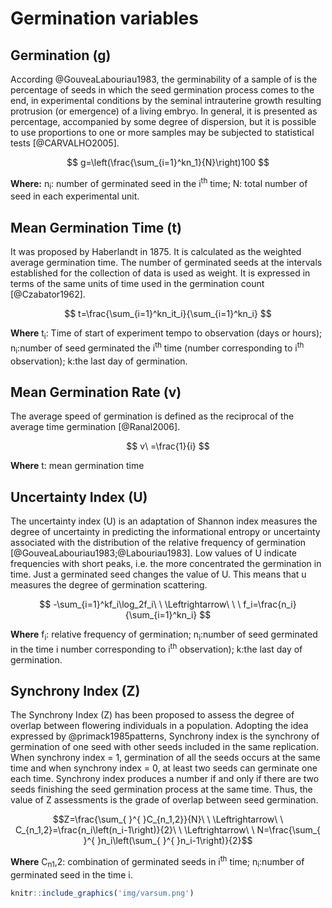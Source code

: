 # Germination variables

## Germination (g)

According @GouveaLabouriau1983, the germinability of a sample of is the percentage of seeds in which the seed germination process comes to the end, in experimental conditions by the seminal intrauterine growth resulting protrusion (or emergence) of a living embryo. In general, it is presented as percentage, accompanied by some degree of dispersion, but it is possible to use proportions to one or more samples may be subjected to statistical tests [@CARVALHO2005].

$$ g=\left(\frac{\sum_{i=1}^kn_1}{N}\right)100 $$
  
**Where:** n~i~: number of germinated seed in the i^th^ time; N: total number of seed in each experimental unit.

## Mean Germination Time (t)

It was proposed by Haberlandt in 1875. It is calculated as the weighted average germination time. The number of germinated seeds at the intervals established for the collection of data is used as weight. It is expressed in terms of the same units of time used in the germination count [@Czabator1962].

$$ t=\frac{\sum_{i=1}^kn_it_i}{\sum_{i=1}^kn_i} $$

**Where** t~i~: Time of start of experiment tempo to observation (days or hours); n~i~:number of seed germinated the i^th^ time (number corresponding to i^th^ observation); k:the last day of germination.


## Mean Germination Rate (v)

The average speed of germination is defined as the reciprocal of the average time germination [@Ranal2006].

$$ v\ =\frac{1}{i} $$

**Where** t: mean germination time


## Uncertainty Index  (U)

The uncertainty index (U) is an adaptation of Shannon index measures the degree of uncertainty in predicting the informational entropy or uncertainty associated with the distribution of the relative frequency of germination [@GouveaLabouriau1983;@Labouriau1983]. Low values of U indicate frequencies with short peaks, i.e. the more concentrated the germination in time. Just a germinated seed changes the value of U. This means that u measures the degree of germination scattering.

$$ -\sum_{i=1}^kf_i\log_2f_i\ \ \Leftrightarrow\ \ \ f_i=\frac{n_i}{\sum_{i=1}^kn_i}  $$

**Where** f~i~: relative frequency of germination; n~i~:number of seed germinated in the  time  i number corresponding to i^th^ observation); k:the last day of germination.

## Synchrony Index (Z)

The Synchrony Index (Z) has been proposed to assess the degree of overlap between flowering individuals in a population. Adopting the idea expressed by @primack1985patterns, Synchrony index is the synchrony of germination of one seed with other seeds included in the same replication. When synchrony index = 1, germination of all the seeds occurs at the same time and when synchrony index = 0, at least two seeds can germinate one each time. Synchrony index produces a number if and only if there are two seeds finishing the seed germination process at the same time. Thus, the value of Z assessments is the grade of overlap between seed germination.

$$Z=\frac{\sum_{ }^{ }C_{n_1,2}}{N}\ \ \Leftrightarrow\ \ C_{n_1,2}=\frac{n_i\left(n_i-1\right)}{2}\ \ \Leftrightarrow\ \ N=\frac{\sum_{ }^{ }n_i\left(\sum_{ }^{ }n_i-1\right)}{2}$$

**Where** C~n~~1~,2: combination of germinated seeds in i^th^ time; n~i~:number of germinated seed in the time i.


```r
knitr::include_graphics('img/varsum.png')
```

